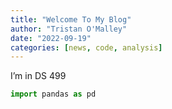 ```yaml
---
title: "Welcome To My Blog"
author: "Tristan O'Malley"
date: "2022-09-19"
categories: [news, code, analysis]
---
```


I'm in DS 499

```python
import pandas as pd

```